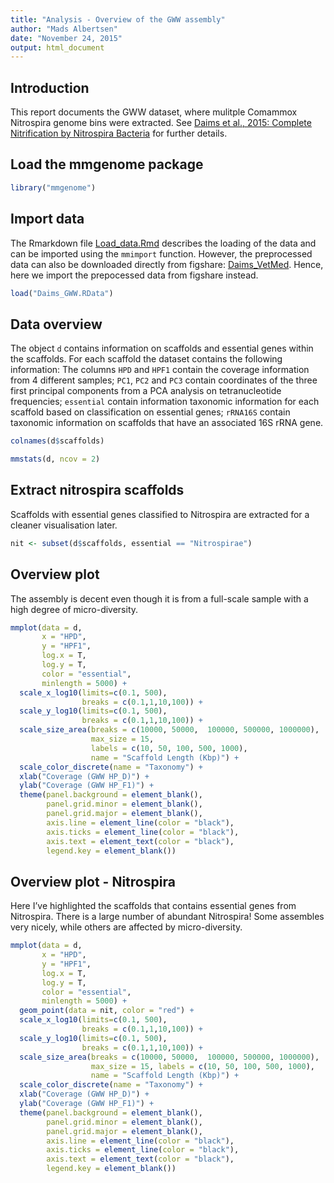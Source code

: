 ```yaml
---
title: "Analysis - Overview of the GWW assembly"
author: "Mads Albertsen"
date: "November 24, 2015"
output: html_document
---
```

## Introduction
This report documents the GWW dataset, where mulitple Comammox Nitrospira genome bins were extracted. See [Daims et al., 2015: Complete Nitrification by Nitrospira Bacteria](https://doi.org/10.1038/nature16461) for further details.

## Load the mmgenome package
```r
library("mmgenome")
```

## Import data
The Rmarkdown file [Load_data.Rmd](http://madsalbertsen.github.io/mmgenome/Daims_GWW_Load_data.html) describes the loading of the data and can be imported using the `mmimport` function. However, the preprocessed data can also be downloaded directly from figshare: [Daims_VetMed](). Hence, here we import the prepocessed data from figshare instead.
```r
load("Daims_GWW.RData")
```

## Data overview
The object `d` contains information on scaffolds and essential genes within the scaffolds. For each scaffold the dataset contains the following information: The columns `HPD` and `HPF1` contain the coverage information from 4 different samples; `PC1`, `PC2` and `PC3` contain coordinates of the three first principal components from a PCA analysis on tetranucleotide frequencies; `essential` contain information taxonomic information for each scaffold based on classification on essential genes; `rRNA16S` contain taxonomic information on scaffolds that have an associated 16S rRNA gene.
```r
colnames(d$scaffolds)
```

```r
mmstats(d, ncov = 2)
```

## Extract nitrospira scaffolds
Scaffolds with essential genes classified to Nitrospira are extracted for a cleaner visualisation later.
```r
nit <- subset(d$scaffolds, essential == "Nitrospirae")
```

## Overview plot
The assembly is decent even though it is from a full-scale sample with a high degree of micro-diversity.
```r
mmplot(data = d, 
       x = "HPD", 
       y = "HPF1", 
       log.x = T, 
       log.y = T, 
       color = "essential",
       minlength = 5000) +
  scale_x_log10(limits=c(0.1, 500), 
                breaks = c(0.1,1,10,100)) +
  scale_y_log10(limits=c(0.1, 500), 
                breaks = c(0.1,1,10,100)) +
  scale_size_area(breaks = c(10000, 50000,  100000, 500000, 1000000), 
                  max_size = 15, 
                  labels = c(10, 50, 100, 500, 1000), 
                  name = "Scaffold Length (Kbp)") +
  scale_color_discrete(name = "Taxonomy") +
  xlab("Coverage (GWW HP_D)") +
  ylab("Coverage (GWW HP_F1)") +
  theme(panel.background = element_blank(),
        panel.grid.minor = element_blank(),
        panel.grid.major = element_blank(),
        axis.line = element_line(color = "black"),
        axis.ticks = element_line(color = "black"),
        axis.text = element_text(color = "black"),
        legend.key = element_blank())
```

## Overview plot - Nitrospira
Here I've highlighted the scaffolds that contains essential genes from Nitrospira. There is a large number of abundant Nitrospira! Some assembles very nicely, while others are affected by micro-diversity.
```r
mmplot(data = d, 
       x = "HPD", 
       y = "HPF1", 
       log.x = T, 
       log.y = T, 
       color = "essential", 
       minlength = 5000) +
  geom_point(data = nit, color = "red") +
  scale_x_log10(limits=c(0.1, 500), 
                breaks = c(0.1,1,10,100)) +
  scale_y_log10(limits=c(0.1, 500), 
                breaks = c(0.1,1,10,100)) +
  scale_size_area(breaks = c(10000, 50000,  100000, 500000, 1000000), 
                  max_size = 15, labels = c(10, 50, 100, 500, 1000), 
                  name = "Scaffold Length (Kbp)") +
  scale_color_discrete(name = "Taxonomy") +
  xlab("Coverage (GWW HP_D)") +
  ylab("Coverage (GWW HP_F1)") +
  theme(panel.background = element_blank(),
        panel.grid.minor = element_blank(),
        panel.grid.major = element_blank(),
        axis.line = element_line(color = "black"),
        axis.ticks = element_line(color = "black"),
        axis.text = element_text(color = "black"),
        legend.key = element_blank())
```